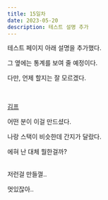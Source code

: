 ```yaml
---
title: 15일차
date: 2023-05-20
description: 테스트 설명 추가
---
```


테스트 페이지 아래 설명을 추가했다.

그 옆에는 통계를 보여 줄 예정이다.

다만, 언제 할지는 잘 모르겠다.

<br />

[김프](https://kimpuu.com/)

어떤 분이 이걸 만드셨다.

나랑 스택이 비슷한데 간지가 달랐다.

에혀 난 대체 뭘한걸까?

<br />
저런걸 만들껄..

멋있잖아..
